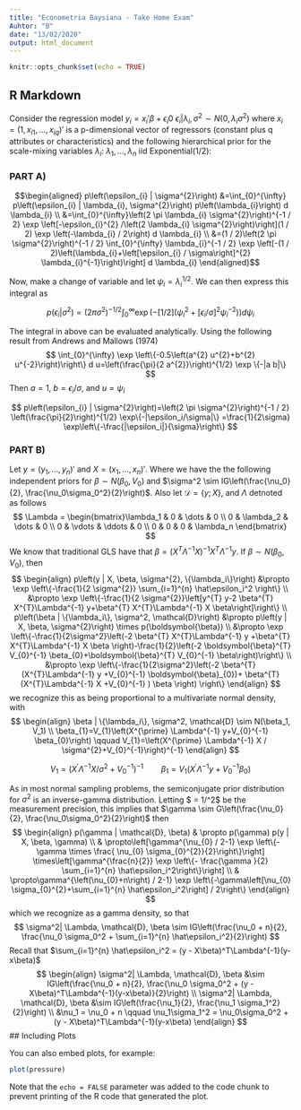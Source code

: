 ---
title: "Econometria Baysiana - Take Home Exam"
Auhtor: "B"
date: "13/02/2020"
output: html_document
---

```{r setup, include=FALSE}
knitr::opts_chunk$set(echo = TRUE)
```

## R Markdown

Consider the regression model
$y_i = x_i'\beta + \epsilon_i0$
$\epsilon_i | \lambda_i ,\sigma^2 \sim N(0, \lambda_i\sigma^2)$
where $x_i = (1, x_{i1}, \dots, x_{iq})'$ is a p-dimensional vector of regressors (constant plus q attributes or
characteristics) and the following hierarchical prior for the scale-mixing variables $\lambda_i$:
$\lambda_1, \dots, \lambda_n$ iid Exponential(1/2):

### PART A)

$$\begin{aligned}
p\left(\epsilon_{i} | \sigma^{2}\right) &=\int_{0}^{\infty} p\left(\epsilon_{i} | \lambda_{i}, \sigma^{2}\right) p\left(\lambda_{i}\right) d \lambda_{i} \\
&=\int_{0}^{\infty}\left(2 \pi \lambda_{i} \sigma^{2}\right)^{-1 / 2} \exp \left[-\epsilon_{i}^{2} /\left(2 \lambda_{i} \sigma^{2}\right)\right](1 / 2) \exp \left(-\lambda_{i} / 2\right) d \lambda_{i} \\
&=(1 / 2)\left(2 \pi \sigma^{2}\right)^{-1 / 2} \int_{0}^{\infty} \lambda_{i}^{-1 / 2} \exp \left[-(1 / 2)\left(\lambda_{i}+\left[\epsilon_{i} / \sigma\right]^{2} \lambda_{i}^{-1}\right)\right] d \lambda_{i}
\end{aligned}$$

Now, make a change of variable and let $\psi_i = \lambda_i^{1/2}$. We can then express this integral as

$$
p\left(\epsilon_{i} | \sigma^{2}\right)=\left(2 \pi \sigma^{2}\right)^{-1 / 2} \int_{0}^{\infty} \exp \left(-[1 / 2]\left(\psi_{i}^{2}+\left[\epsilon_{i} / \sigma\right]^{2} \psi_{i}^{-2}\right)\right) d \psi_{i}
$$

The integral in above can be evaluated analytically. Using the following result from Andrews and Mallows (1974) 
$$
\int_{0}^{\infty} \exp \left\{-0.5\left(a^{2} u^{2}+b^{2} u^{-2}\right)\right\} d u=\left(\frac{\pi}{2 a^{2}}\right)^{1/2} \exp \{-|a b|\}
$$
Then $a=1$, $b=\epsilon_i/\sigma$, and $u = \psi_i$

$$
p\left(\epsilon_{i} | \sigma^{2}\right)=\left(2 \pi \sigma^{2}\right)^{-1 / 2} \left(\frac{\pi}{2}\right)^{1/2} \exp\{-|\epsilon_i/\sigma|\} =\frac{1}{2\sigma} \exp\left\{-\frac{|\epsilon_i|}{\sigma}\right\}
$$

###  PART B)

Let $y = (y_1, \dots, y_n)'$ and $X = (x_1, \dots, x_n)'$. Where we have the the following independent priors for $\beta \sim N(\beta_0, V_0)$ and $\sigma^2 \sim IG\left(\frac{\nu_0}{2}, \frac{\nu_0\sigma_0^2}{2}\right)$. Also let $\mathcal{D} = \{y;X\}$, and $\Lambda$ detnoted as follows
$$
\Lambda  = \begin{bmatrix}\lambda_1 & 0 & \dots & 0 \\ 0 & \lambda_2 & \dots & 0 \\ 0 & \vdots & \ddots & 0 \\ 0 & 0 & 0 & \lambda_n \end{bmatrix}
$$
We know that traditional GLS have that $\beta = (X^T\Lambda^{-1}X)^{-1}X^T\Lambda^{-1}y$. If $\beta \sim N(\beta_0, V_0)$, then
$$
\begin{align}
p\left(y | X, \beta, \sigma^{2}, \{\lambda_i\}\right) 
&\propto \exp \left\{-\frac{1}{2 \sigma^{2}} \sum_{i=1}^{n} \hat\epsilon_i^2 \right\} \\
&\propto \exp \left\{-\frac{1}{2 \sigma^{2}}\left[y^{T} y-2 \beta^{T} X^{T}\Lambda^{-1} y+\beta^{T} X^{T}\Lambda^{-1} X \beta\right]\right\} \\
p\left(\beta | \{\lambda_i\}, \sigma^2, \mathcal{D}\right) &\propto p\left(y | X, \beta, \sigma^{2}\right) \times p(\boldsymbol{\beta}) \\
&\propto \exp \left\{-\frac{1}{2\sigma^2}\left(-2 \beta^{T} X^{T}\Lambda^{-1} y +\beta^{T} X^{T}\Lambda^{-1} X \beta \right)-\frac{1}{2}\left(-2 \boldsymbol{\beta}^{T} V_{0}^{-1} \beta_{0}+\boldsymbol{\beta}^{T} V_{0}^{-1} \beta\right)\right\} \\
&\propto 
\exp \left\{-\frac{1}{2\sigma^2}\left(-2 \beta^{T} (X^{T}\Lambda^{-1} y +V_{0}^{-1} \boldsymbol{\beta}_{0})+ \beta^{T} (X^{T}\Lambda^{-1} X +V_{0}^{-1} ) \beta \right)
\right\}
\end{align}
$$
we recognize this as being proportional to a multivariate normal density, with
$$
\begin{align}
\beta | \{\lambda_i\}, \sigma^2, \mathcal{D} \sim N(\beta_1, V_1) \\
\beta_{1}=V_{1}\left(X^{\prime} \Lambda^{-1} y+V_{0}^{-1} \beta_{0}\right) \qquad V_{1}=\left(X^{\prime} \Lambda^{-1} X / \sigma^{2}+V_{0}^{-1}\right)^{-1}
\end{align}
$$

$$
V_{1}=\left(X^{\prime} \Lambda^{-1} X / \sigma^{2}+V_{0}^{-1}\right)^{-1} \qquad \beta_{1}=V_{1}\left(X^{\prime} \Lambda^{-1} y+V_{0}^{-1} \beta_{0}\right)
$$

As in most normal sampling problems, the semiconjugate prior distribution for $\sigma^2$ is an inverse-gamma distribution.
Letting $ \gamma = 1/\sigma^2$ be the measurement precision, this implies that $\gamma \sim G\left(\frac{\nu_0}{2}, \frac{\nu_0\sigma_0^2}{2}\right)$ then 
$$
\begin{align}
p(\gamma | \mathcal{D}, \beta) & \propto p(\gamma) p(y | X, \beta, \gamma) \\
& \propto\left[\gamma^{\nu_{0} / 2-1} \exp \left\{-\gamma \times \frac{ \nu_{0} \sigma_{0}^{2}}{2}\right\}\right] \times\left[\gamma^{\frac{n}{2}} \exp \left\{- \frac{\gamma  }{2} \sum_{i=1}^{n} \hat\epsilon_i^2\right\}\right] \\
& \propto\gamma^{\left(\nu_{0}+n\right) / 2-1} \exp \left\{-\gamma\left[\nu_{0} \sigma_{0}^{2}+\sum_{i=1}^{n} \hat\epsilon_i^2\right] / 2\right\}
\end{align}
$$
which we recognize as a gamma density, so that 
$$
\sigma^2| \Lambda, \mathcal{D}, \beta \sim IG\left(\frac{\nu_0 + n}{2}, \frac{\nu_0 \sigma_0^2 + \sum_{i=1}^{n} \hat\epsilon_i^2}{2}\right)
$$
Recall that $\sum_{i=1}^{n} \hat\epsilon_i^2 = (y - X\beta)^T\Lambda^{-1}(y-x\beta)$
$$
\begin{align}
\sigma^2| \Lambda, \mathcal{D}, \beta &\sim IG\left(\frac{\nu_0 + n}{2}, \frac{\nu_0 \sigma_0^2 + (y - X\beta)^T\Lambda^{-1}(y-x\beta)}{2}\right) \\
\sigma^2| \Lambda, \mathcal{D}, \beta &\sim IG\left(\frac{\nu_1}{2}, \frac{\nu_1 \sigma_1^2}{2}\right) \\
&\nu_1 = \nu_0 + n \qquad \nu_1\sigma_1^2 = \nu_0\sigma_0^2 + (y - X\beta)^T\Lambda^{-1}(y-x\beta)
\end{align}
$$
## Including Plots

You can also embed plots, for example:

```{r pressure, echo=FALSE}
plot(pressure)
```

Note that the `echo = FALSE` parameter was added to the code chunk to prevent printing of the R code that generated the plot.
